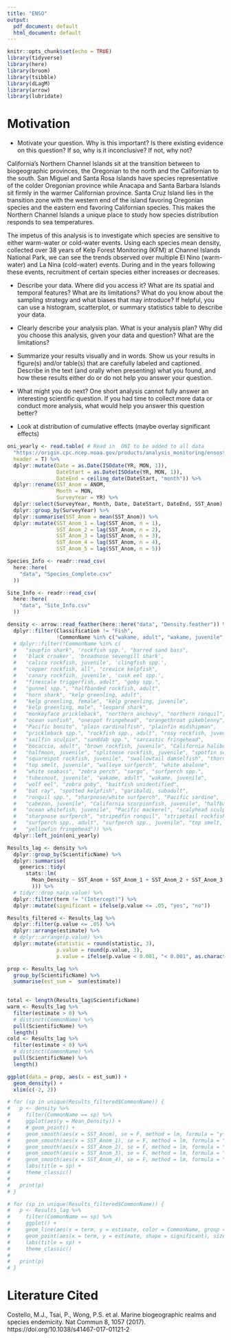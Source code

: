 ```yaml
---
title: "ENSO"
output:
  pdf_document: default
  html_document: default
---
```


```r
knitr::opts_chunk$set(echo = TRUE)
library(tidyverse)
library(here)
library(broom)
library(tsibble)
library(dLagM)
library(arrow)
library(lubridate)
```

# Motivation

- Motivate your question. Why is this important? Is there existing evidence on this 
question? If so, why is it inconclusive? If not, why not? 

California's Northern Channel Islands sit at the transition between to biogeographic provinces, the Oregonian to the north and the Californian to the south. San Miguel and Santa Rosa Islands have species representative of the colder Oregonian province while Anacapa and Santa Barbara Islands sit firmly in the warmer Californian province. Santa Cruz Island lies in the transition zone with the western end of the island favoring Oregonian species and the eastern end favoring Californian species. This makes the Northern Channel Islands a unique place to study how species distribution responds to sea temperatures.

The impetus of this analysis is to investigate which species are sensitive to either warm-water or cold-water events. Using each species mean density, collected over 38 years of Kelp Forest Monitoring (KFM) at Channel Islands National Park, we can see the trends observed over multiple El Nino (warm-water) and La Nina (cold-water) events. During and in the years following these events, recruitment of certain species either increases or decreases. 




- Describe your data. Where did you access it? What are its spatial and temporal features? 
What are its limitations? What do you know about the sampling strategy and what biases 
that may introduce? If helpful, you can use a histogram, scatterplot, or summary statistics 
table to describe your data. 

- Clearly describe your analysis plan. What is your analysis plan? Why did you choose 
this analysis, given your data and question? What are the limitations?  

- Summarize your results visually and in words. Show us your results in figure(s) and/or 
table(s) that are carefully labeled and captioned. Describe in the text (and orally when 
presenting) what you found, and how these results either do or do not help you answer 
your question.  

- What might you do next? One short analysis cannot fully answer an interesting scientific 
question. If you had time to collect more data or conduct more analysis, what would help 
you answer this question better?  





- Look at distribution of cumulative effects (maybe overlay significant effects)


```r
oni_yearly <- read.table( # Read in  ONI to be added to all data
  "https://origin.cpc.ncep.noaa.gov/products/analysis_monitoring/ensostuff/detrend.nino34.ascii.txt",
  header = T) %>%
  dplyr::mutate(Date = as.Date(ISOdate(YR, MON, 1)),
                DateStart = as.Date(ISOdate(YR, MON, 1)),
                DateEnd = ceiling_date(DateStart, "month")) %>%
  dplyr::rename(SST_Anom = ANOM,
                Month = MON,
                SurveyYear = YR) %>% 
  dplyr::select(SurveyYear, Month, Date, DateStart, DateEnd, SST_Anom) %>% 
  dplyr::group_by(SurveyYear) %>% 
  dplyr::summarise(SST_Anom = mean(SST_Anom)) %>% 
  dplyr::mutate(SST_Anom_1 = lag(SST_Anom, n = 1),
                SST_Anom_2 = lag(SST_Anom, n = 2),
                SST_Anom_3 = lag(SST_Anom, n = 3),
                SST_Anom_4 = lag(SST_Anom, n = 4),
                SST_Anom_5 = lag(SST_Anom, n = 5))

Species_Info <- readr::read_csv(
  here::here(
    "data", "Species_Complete.csv"
  ))

Site_Info <- readr::read_csv(
  here::here(
    "data", "Site_Info.csv"
  ))

```

```r
density <- arrow::read_feather(here::here("data", "Density.feather")) %>%
  dplyr::filter(Classification != "Fish",
                !CommonName %in% c("wakame, adult", "wakame, juvenile", "white abalone")) %>% 
  # dplyr::filter(!CommonName %in% c(
  #   "soupfin shark", 'rockfish spp.', "barred sand bass",
  #   'black croaker', 'broadnose sevengill shark', 
  #   'calico rockfish, juvenile', 'clingfish spp.', 
  #   "copper rockfish, all", "crevice kelpfish", 
  #   'canary rockfish, juvenile', 'cusk eel spp.',
  #   "finescale triggerfish, adult", "goby spp.",
  #   "gunnel spp.", "halfbanded rockfish, adult",
  #   "horn shark", "kelp greenling, adult", 
  #   "kelp greenling, female", "kelp greenling, juvenile",
  #   "kelp greenling, male", "leopard shark",
  #   "monkeyface prickleback", "northern anchovy", "northern ronquil",
  #   "ocean sunfish", "onespot fringehead", "orangethroat pikeblenny", 
  #   "Pacific bonito", "plain cardinalfish", "plainfin midshipman", 
  #   "prickleback spp.", "rockfish spp., adult", "rosy rockfish, juvenile", 
  #   "sailfin sculpin", "sanddab spp.", "sarcastic fringehead", 
  #   "bocaccio, adult", "brown rockfish, juvenile", "California halibut",
  #   "halfmoon, juvenile", "splitnose rockfish, juvenile", "spotfin sculpin", 
  #   "squarespot rockfish, juvenile", "swallowtail damselfish", "thornback ray",
  #   "top smelt, juvenile", "walleye surfperch", "white abalone",
  #   "white seabass", "zebra perch", "sargo", "surfperch spp.",
  #   "tubesnout, juvenile", "wakame, adult", "wakame, juvenile",
  #   "wolf eel", "zebra goby", "baitfish unidentified",
  #   "bat ray", "spotted kelpfish", "garibaldi, subadult",
  #   "ronquil spp.", "sharpnose/white surfperch", "Pacific sardine",
  #   "cabezon, juvenile", "California scorpionfish, juvenile", "halfbanded rockfish, juvenile",    
  #   "ocean whitefish, juvenile", "Pacific mackerel", "scalyhead sculpin",                
  #   "sharpnose surfperch", "stripedfin ronquil", "stripetail rockfish, juvenile",   
  #   "surfperch spp., adult", "surfperch spp., juvenile", "top smelt, adult",                 
  #   "yellowfin fringehead")) %>% 
  dplyr::left_join(oni_yearly)
```

```r
Results_lag <- density %>% 
  dplyr::group_by(ScientificName) %>% 
  dplyr::summarise(
    generics::tidy(
      stats::lm(
        Mean_Density ~ SST_Anom + SST_Anom_1 + SST_Anom_2 + SST_Anom_3 + SST_Anom_4 + SST_Anom_5
        ))) %>% 
  # tidyr::drop_na(p.value) %>%
  dplyr::filter(term != "(Intercept)") %>% 
  dplyr::mutate(significant = ifelse(p.value <= .05, "yes", "no"))

Results_filtered <- Results_lag %>%
  dplyr::filter(p.value <= .05) %>% 
  dplyr::arrange(estimate) %>%
  # dplyr::arrange(p.value) %>%
  dplyr::mutate(statistic = round(statistic, 3),
                p.value = round(p.value, 3),
                p.value = ifelse(p.value < 0.001, "< 0.001", as.character(p.value))) 
```

```r
prop <- Results_lag %>% 
  group_by(ScientificName) %>%
  summarise(est_sum =  sum(estimate)) 
  

total <- length(Results_lag$ScientificName)
warm <- Results_lag %>%
  filter(estimate > 0) %>% 
  # distinct(CommonName) %>% 
  pull(ScientificName) %>% 
  length()
cold <- Results_lag %>%
  filter(estimate < 0) %>% 
  # distinct(CommonName) %>% 
  pull(ScientificName) %>% 
  length()
```


```r
ggplot(data = prop, aes(x = est_sum)) +
  geom_density() +
  xlim(c(-2, 2))
```


```r
# for (sp in unique(Results_filtered$CommonName)) {
#   p <- density %>% 
#     filter(CommonName == sp) %>% 
#     ggplot(aes(y = Mean_Density)) +
#     # geom_point() +
#     geom_smooth(aes(x = SST_Anom), se = F, method = lm, formula = "y~x",color = "red") +
#     geom_smooth(aes(x = SST_Anom_1), se = F, method = lm, formula = "y~x", color = "blue") +
#     geom_smooth(aes(x = SST_Anom_2), se = F, method = lm, formula = "y~x", color = "green") +
#     geom_smooth(aes(x = SST_Anom_3), se = F, method = lm, formula = "y~x", color = "black") +
#     geom_smooth(aes(x = SST_Anom_4), se = F, method = lm, formula = "y~x", color = "purple") +
#     labs(title = sp) +
#     theme_classic()
#   
#   print(p)
# }
```


```r
# for (sp in unique(Results_filtered$CommonName)) {
#   p <- Results_lag %>% 
#     filter(CommonName == sp) %>% 
#     ggplot() +
#     geom_line(aes(x = term, y = estimate, color = CommonName, group = CommonName), show.legend = F) +
#     geom_point(aes(x = term, y = estimate, shape = significant), size = 4) +
#     labs(title = sp) +
#     theme_classic()
#   
#   print(p)
# }

```







# Literature Cited

Costello, M.J., Tsai, P., Wong, P.S. et al. Marine biogeographic realms and species endemicity. Nat Commun 8, 1057 (2017). https://doi.org/10.1038/s41467-017-01121-2














